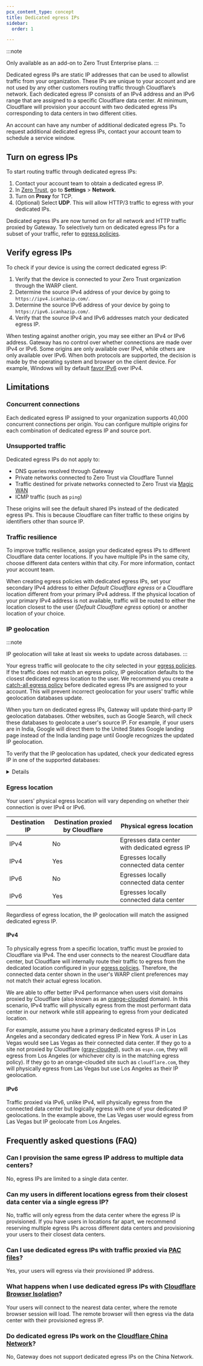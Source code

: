 ```yaml
---
pcx_content_type: concept
title: Dedicated egress IPs
sidebar:
  order: 1

---
```



:::note

Only available as an add-on to Zero Trust Enterprise plans. 
:::

Dedicated egress IPs are static IP addresses that can be used to allowlist traffic from your organization. These IPs are unique to your account and are not used by any other customers routing traffic through Cloudflare’s network. Each dedicated egress IP consists of an IPv4 address and an IPv6 range that are assigned to a specific Cloudflare data center. At minimum, Cloudflare will provision your account with two dedicated egress IPs corresponding to data centers in two different cities.

An account can have any number of additional dedicated egress IPs. To request additional dedicated egress IPs, contact your account team to schedule a service window.

## Turn on egress IPs

To start routing traffic through dedicated egress IPs:

1. Contact your account team to obtain a dedicated egress IP.
2. In [Zero Trust](https://one.dash.cloudflare.com), go to **Settings** > **Network**.
3. Turn on **Proxy** for TCP.
4. (Optional) Select **UDP**. This will allow HTTP/3 traffic to egress with your dedicated IPs.

Dedicated egress IPs are now turned on for all network and HTTP traffic proxied by Gateway. To selectively turn on dedicated egress IPs for a subset of your traffic, refer to [egress policies](/cloudflare-one/policies/gateway/egress-policies/).

## Verify egress IPs

To check if your device is using the correct dedicated egress IP:

1. Verify that the device is connected to your Zero Trust organization through the WARP client.
2. Determine the source IPv4 address of your device by going to `https://ipv4.icanhazip.com/`.
3. Determine the source IPv6 address of your device by going to `https://ipv6.icanhazip.com/`.
4. Verify that the source IPv4 and IPv6 addresses match your dedicated egress IP.

When testing against another origin, you may see either an IPv4 or IPv6 address. Gateway has no control over whether connections are made over IPv4 or IPv6. Some origins are only available over IPv4, while others are only available over IPv6. When both protocols are supported, the decision is made by the operating system and browser on the client device. For example, Windows will by default [favor IPv6](https://docs.microsoft.com/en-us/troubleshoot/windows-server/networking/configure-ipv6-in-windows) over IPv4.

## Limitations

### Concurrent connections

Each dedicated egress IP assigned to your organization supports 40,000 concurrent connections per origin. You can configure multiple origins for each combination of dedicated egress IP and source port.

### Unsupported traffic

Dedicated egress IPs do not apply to:

* DNS queries resolved through Gateway
* Private networks connected to Zero Trust via Cloudflare Tunnel
* Traffic destined for private networks connected to Zero Trust via [Magic WAN](/magic-wan/)
* ICMP traffic (such as `ping`)

These origins will see the default shared IPs instead of the dedicated egress IPs. This is because Cloudflare can filter traffic to these origins by identifiers other than source IP.

### Traffic resilience

To improve traffic resilience, assign your dedicated egress IPs to different Cloudflare data center locations. If you have multiple IPs in the same city, choose different data centers within that city. For more information, contact your account team.

When creating egress policies with dedicated egress IPs, set your secondary IPv4 address to either *Default Cloudflare egress* or a Cloudflare location different from your primary IPv4 address. If the physical location of your primary IPv4 address is not available, traffic will be routed to either the location closest to the user (*Default Cloudflare egress* option) or another location of your choice.

### IP geolocation

:::note

IP geolocation will take at least six weeks to update across databases. 
:::

Your egress traffic will geolocate to the city selected in your [egress policies](/cloudflare-one/policies/gateway/egress-policies/). If the traffic does not match an egress policy, IP geolocation defaults to the closest dedicated egress location to the user. We recommend you create a [catch-all egress policy](/cloudflare-one/policies/gateway/egress-policies/#catch-all-policy) before dedicated egress IPs are assigned to your account. This will prevent incorrect geolocation for your users' traffic while geolocation databases update.

When you turn on dedicated egress IPs, Gateway will update third-party IP geolocation databases. Other websites, such as Google Search, will check these databases to geolocate a user's source IP. For example, if your users are in India, Google will direct them to the United States Google landing page instead of the India landing page until Google recognizes the updated IP geolocation.

To verify that the IP geolocation has updated, check your dedicated egress IP in one of the supported databases:


<Details header="Supported IP geolocation databases">

* [Google](https://developers.google.com/maps/documentation/geolocation/overview)
* [MaxMind GeoIP](https://www.maxmind.com/en/geoip-databases)
* [TransUnion Neustar TruValidate IP Intelligence](https://www.transunion.com/solution/truvalidate/digital-insights/ip-intelligence)
* [Abstract IP Geolocation API](https://www.abstractapi.com/ip-geolocation-api)
* [DB-IP](https://db-ip.com/)
* [Digital Element](https://www.digitalelement.com/)
* [Geo Targetly](https://geotargetly.com/)
* [IP-API.com](https://ip-api.com/)
* [IP2Location](https://lite.ip2location.com/)
* [IPinfo.io](https://ipinfo.io/)
* [ip2c.org](https://ip2c.org/)
* [ipapi](https://ipapi.com/)
* [ipgeolocation.io](https://ipgeolocation.io/)
* [ipify](https://www.ipify.org/)
* [Ipstack](https://ipstack.com/)


</Details>

### Egress location

Your users' physical egress location will vary depending on whether their connection is over IPv4 or IPv6.

| Destination IP | Destination proxied by Cloudflare | Physical egress location                      |
| -------------- | --------------------------------- | --------------------------------------------- |
| IPv4           | No                                | Egresses data center with dedicated egress IP |
| IPv4           | Yes                               | Egresses locally connected data center        |
| IPv6           | No                                | Egresses locally connected data center        |
| IPv6           | Yes                               | Egresses locally connected data center        |

Regardless of egress location, the IP geolocation will match the assigned dedicated egress IP.

#### IPv4

To physically egress from a specific location, traffic must be proxied to Cloudflare via IPv4. The end user connects to the nearest Cloudflare data center, but Cloudflare will internally route their traffic to egress from the dedicated location configured in your [egress policies](/cloudflare-one/policies/gateway/egress-policies/). Therefore, the connected data center shown in the user's WARP client preferences may not match their actual egress location.

We are able to offer better IPv4 performance when users visit domains proxied by Cloudflare (also known as an [orange-clouded](/dns/manage-dns-records/reference/proxied-dns-records/#proxied-records) domain). In this scenario, IPv4 traffic will physically egress from the most performant data center in our network while still appearing to egress from your dedicated location.

For example, assume you have a primary dedicated egress IP in Los Angeles and a secondary dedicated egress IP in New York. A user in Las Vegas would see Las Vegas as their connected data center. If they go to a site not proxied by Cloudflare ([gray-clouded](/dns/manage-dns-records/reference/proxied-dns-records/#dns-only-records)), such as `espn.com`, they will egress from Los Angeles (or whichever city is in the matching egress policy). If they go to an orange-clouded site such as `cloudflare.com`, they will physically egress from Las Vegas but use Los Angeles as their IP geolocation.

#### IPv6

Traffic proxied via IPv6, unlike IPv4, will physically egress from the connected data center but logically egress with one of your dedicated IP geolocations. In the example above, the Las Vegas user would egress from Las Vegas but IP geolocate from Los Angeles.

## Frequently asked questions (FAQ)

### Can I provision the same egress IP address to multiple data centers?

No, egress IPs are limited to a single data center.

### Can my users in different locations egress from their closest data center via a single egress IP?

No, traffic will only egress from the data center where the egress IP is provisioned. If you have users in locations far apart, we recommend reserving multiple egress IPs across different data centers and provisioning your users to their closest data centers.

### Can I use dedicated egress IPs with traffic proxied via [PAC files](/cloudflare-one/connections/connect-devices/agentless/pac-files/)?

Yes, your users will egress via their provisioned IP address.

### What happens when I use dedicated egress IPs with [Cloudflare Browser Isolation](/cloudflare-one/policies/browser-isolation/)?

Your users will connect to the nearest data center, where the remote browser session will load. The remote browser will then egress via the data center with their provisioned egress IP.

### Do dedicated egress IPs work on the [Cloudflare China Network](/china-network/)?

No, Gateway does not support dedicated egress IPs on the China Network.
